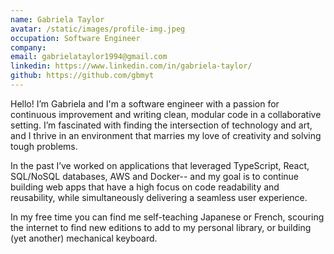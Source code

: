 ```yaml
---
name: Gabriela Taylor
avatar: /static/images/profile-img.jpeg
occupation: Software Engineer
company:
email: gabrielataylor1994@gmail.com
linkedin: https://www.linkedin.com/in/gabriela-taylor/
github: https://github.com/gbmyt
---
```


Hello! I’m Gabriela and I'm a software engineer with a passion for continuous improvement and writing clean, modular code in a collaborative setting. I’m fascinated with finding the intersection of technology and art, and I thrive in an environment that marries my love of creativity and solving tough problems.

In the past I’ve worked on applications that leveraged TypeScript, React, SQL/NoSQL databases, AWS and Docker-- and my goal is to continue building web apps that have a high focus on code readability and reusability, while simultaneously delivering a seamless user experience.

In my free time you can find me self-teaching Japanese or French, scouring the internet to find new editions to add to my personal library, or building (yet another) mechanical keyboard.
